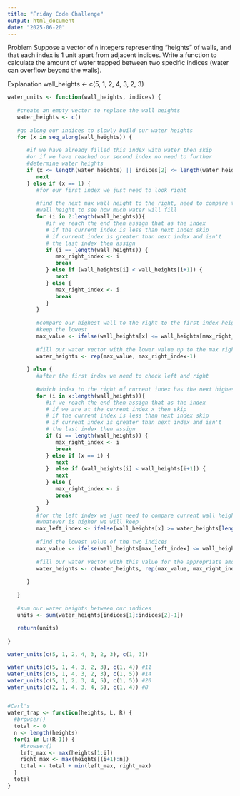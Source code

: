 ```yaml
---
title: "Friday Code Challenge"
output: html_document
date: "2025-06-20"
---
```


Problem
Suppose a vector of `n` integers representing "heights" of walls, and that each index is 1 unit apart from adjacent indices. Write a function to calculate the amount of water trapped between two specific indices (water can overflow beyond the walls).
 
Explanation
wall_heights <- c(5, 1, 2, 4, 3, 2, 3)
 
 
``` r

water_units <- function(wall_heights, indices) {
   
   #create an empty vector to replace the wall heights
   water_heights <- c()
   
   #go along our indices to slowly build our water heights
   for (x in seq_along(wall_heights)) {
      
      #if we have already filled this index with water then skip
      #or if we have reached our second index no need to further
      #determine water heights
      if (x <= length(water_heights) || indices[2] <= length(water_heights)) {
         next
      } else if (x == 1) {
         #for our first index we just need to look right
         
         #find the next max wall height to the right, need to compare to current
         #wall height to see how much water will fill
         for (i in 2:length(wall_heights)){
            #if we reach the end then assign that as the index
            # if the current index is less than next index skip
            # if current index is greater than next index and isn't
            # the last index then assign 
            if (i == length(wall_heights)) {
               max_right_index <- i
               break
            } else if (wall_heights[i] < wall_heights[i+1]) {
               next
            } else {
               max_right_index <- i
               break
            }
         }
         
         #compare our highest wall to the right to the first index height
         #keep the lowest
         max_value <- ifelse(wall_heights[x] <= wall_heights[max_right_index], wall_heights[x], wall_heights[max_right_index])
         
         #fill our water vector with the lower value up to the max right index
         water_heights <- rep(max_value, max_right_index-1)
         
      } else {
         #after the first index we need to check left and right
         
         #which index to the right of current index has the next highest wall
         for (i in x:length(wall_heights)){
            #if we reach the end then assign that as the index
            # if we are at the current index x then skip
            # if the current index is less than next index skip
            # if current index is greater than next index and isn't
            # the last index then assign 
            if (i == length(wall_heights)) {
               max_right_index <- i
               break
            } else if (x == i) {
               next
            }  else if (wall_heights[i] < wall_heights[i+1]) {
               next
            } else {
               max_right_index <- i
               break
            }
         }
         #for the left index we just need to compare current wall height to the water height to the immediate left
         #whatever is higher we will keep
         max_left_index <- ifelse(wall_heights[x] >= water_heights[length(water_heights)], x, length(water_heights))
         
         #find the lowest value of the two indices
         max_value <- ifelse(wall_heights[max_left_index] <= wall_heights[max_right_index], wall_heights[max_left_index], wall_heights[max_right_index])
         
         #fill our water vector with this value for the appropriate amount of indices
         water_heights <- c(water_heights, rep(max_value, max_right_index - length(water_heights) - 1))
         
      }
      
   }
   
   #sum our water heights between our indices
   units <- sum(water_heights[indices[1]:indices[2]-1])
   
   return(units)
   
}

water_units(c(5, 1, 2, 4, 3, 2, 3), c(1, 3))

water_units(c(5, 1, 4, 3, 2, 3), c(1, 4)) #11
water_units(c(5, 1, 4, 3, 2, 3), c(1, 5)) #14
water_units(c(5, 1, 2, 3, 4, 5), c(1, 5)) #20
water_units(c(2, 1, 4, 3, 4, 5), c(1, 4)) #8


#Carl's
water_trap <- function(heights, L, R) {
  #browser()
  total <- 0
  n <- length(heights)
  for(i in L:(R-1)) {
    #browser()
    left_max <- max(heights[1:i])
    right_max <- max(heights[(i+1):n])
    total <- total + min(left_max, right_max)
  }
  total
}

```
